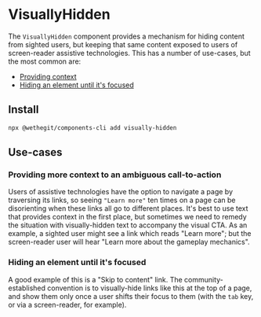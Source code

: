 
<Meta title="components/visually-hidden/Docs" />

# VisuallyHidden

The `VisuallyHidden` component provides a mechanism for hiding content from sighted users, but keeping that same content exposed to users of screen-reader assistive technologies. This has a number of use-cases, but the most common are:

- [Providing context](#providing-more-context-to-an-ambiguous-call-to-action)
- [Hiding an element until it's focused](#hiding-an-element-until-its-focused)

## Install

```bash
npx @wethegit/components-cli add visually-hidden
```

## Use-cases
### Providing more context to an ambiguous call-to-action

Users of assistive technologies have the option to navigate a page by traversing its links, so seeing `"Learn more"` ten times on a page can be disorienting when these links all go to different places. It's best to use text that provides context in the first place, but sometimes we need to remedy the situation with visually-hidden text to accompany the visual CTA. As an example, a sighted user might see a link which reads "Learn more"; but the screen-reader user will hear "Learn more about the gameplay mechanics".

### Hiding an element until it's focused

A good example of this is a "Skip to content" link. The community-established convention is to visually-hide links like this at the top of a page, and show them only once a user shifts their focus to them (with the `tab` key, or via a screen-reader, for example).